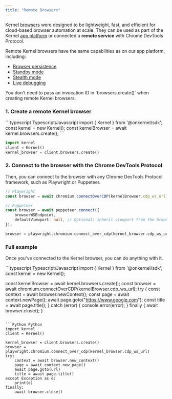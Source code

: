 ```yaml
---
title: "Remote Browsers"
---
```


Kernel [browsers](/info/unikernels) were designed to be lightweight, fast, and efficient for cloud-based browser automation at scale. They can be used as part of the Kernel [app platform](/build/develop) or connected a **remote service** with Chrome DevTools Protocol.

Remote Kernel browsers have the same capabilities as on our app platform, including:
- [Browser persistence](/launch/browser-persistence)
- [Standby mode](/launch/browser-standby)
- [Stealth mode](/launch/browser-stealth)
- [Live debugging](/observability/live-view)


<Info>
    You don't need to pass an invocation ID in `browsers.create()` when creating remote Kernel browsers.
</Info>

### 1. Create a remote Kernel browser

<CodeGroup>
```typescript Typescript/Javascript
import { Kernel } from '@onkernel/sdk';
const kernel = new Kernel();
const kernelBrowser = await kernel.browsers.create();
```

```Python Python
import kernel
client = Kernel()
kernel_browser = client.browsers.create()
```
</CodeGroup>

### 2. Connect to the browser with the Chrome DevTools Protocol

Then, you can connect to the browser with any Chrome DevTools Protocol framework, such as Playwright or Puppeteer.

<CodeGroup>

```typescript Typescript/Javascript
// Playwright
const browser = await chromium.connectOverCDP(kernelBrowser.cdp_ws_url);

// Puppeteer
const browser = await puppeteer.connect({
    browserWSEndpoint,
    defaultViewport: null, // Optional: inherit viewport from the browser
});
```

```Python Python
browser = playwright.chromium.connect_over_cdp(kernel_browser.cdp_ws_url)
```
</CodeGroup>

### Full example

Once you've connected to the Kernel browser, you can do anything with it.

<CodeGroup>
```typescript Typescript/Javascript
import { Kernel } from '@onkernel/sdk';
const kernel = new Kernel();

const kernelBrowser = await kernel.browsers.create();
const browser = await chromium.connectOverCDP(kernelBrowser.cdp_ws_url);
try {
    const context = await browser.newContext();
    const page = await context.newPage();
    await page.goto("https://www.google.com");
    const title = await page.title();
} catch (error) {
    console.error(error);
} finally {
    await browser.close();
}
```

```Python Python
import kernel
client = Kernel()

kernel_browser = client.browsers.create()
browser = playwright.chromium.connect_over_cdp(kernel_browser.cdp_ws_url)
try:
    context = await browser.new_context()
    page = await context.new_page()
    await page.goto(url)
    title = await page.title()
except Exception as e:
    print(e)
finally:
    await browser.close()
```
</CodeGroup>